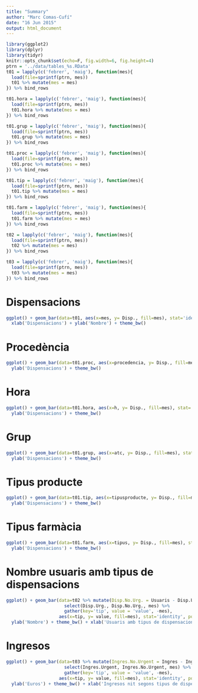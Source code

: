 ```yaml
---
title: "Summary"
author: "Marc Comas-Cufí"
date: "16 Jun 2015"
output: html_document
---
```


```r
library(ggplot2)
library(dplyr)
library(tidyr)
knitr::opts_chunk$set(echo=F, fig.width=6, fig.height=4)
ptrn = '../data/tables_%s.RData'
t01 = lapply(c('febrer', 'maig'), function(mes){
  load(file=sprintf(ptrn, mes))
  t01 %>% mutate(mes = mes)
}) %>% bind_rows

t01.hora = lapply(c('febrer', 'maig'), function(mes){
  load(file=sprintf(ptrn, mes))
  t01.hora %>% mutate(mes = mes)
}) %>% bind_rows

t01.grup = lapply(c('febrer', 'maig'), function(mes){
  load(file=sprintf(ptrn, mes))
  t01.grup %>% mutate(mes = mes)
}) %>% bind_rows

t01.proc = lapply(c('febrer', 'maig'), function(mes){
  load(file=sprintf(ptrn, mes))
  t01.proc %>% mutate(mes = mes)
}) %>% bind_rows

t01.tip = lapply(c('febrer', 'maig'), function(mes){
  load(file=sprintf(ptrn, mes))
  t01.tip %>% mutate(mes = mes)
}) %>% bind_rows

t01.farm = lapply(c('febrer', 'maig'), function(mes){
  load(file=sprintf(ptrn, mes))
  t01.farm %>% mutate(mes = mes)
}) %>% bind_rows

t02 = lapply(c('febrer', 'maig'), function(mes){
  load(file=sprintf(ptrn, mes))
  t02 %>% mutate(mes = mes)
}) %>% bind_rows

t03 = lapply(c('febrer', 'maig'), function(mes){
  load(file=sprintf(ptrn, mes))
  t03 %>% mutate(mes = mes)
}) %>% bind_rows
```

# Dispensacions

```r
ggplot() + geom_bar(data=t01, aes(x=mes, y= Disp., fill=mes), stat='identity', position = 'dodge') +
  xlab('Dispensacions') + ylab('Nombre') + theme_bw()
```

# Procedència

```r
ggplot() + geom_bar(data=t01.proc, aes(x=procedencia, y= Disp., fill=mes), stat='identity', position = 'dodge') +
  ylab('Dispensacions') + theme_bw()
```

# Hora

```r
ggplot() + geom_bar(data=t01.hora, aes(x=h, y= Disp., fill=mes), stat='identity', position = 'dodge') +
  ylab('Dispensacions') + theme_bw()
```

# Grup 

```r
ggplot() + geom_bar(data=t01.grup, aes(x=atc, y= Disp., fill=mes), stat='identity', position = 'dodge') +
  ylab('Dispensacions') + theme_bw()
```

# Tipus producte

```r
ggplot() + geom_bar(data=t01.tip, aes(x=tipusproducte, y= Disp., fill=mes), stat='identity', position = 'dodge') +
  ylab('Dispensacions') + theme_bw()
```

# Tipus farmàcia

```r
ggplot() + geom_bar(data=t01.farm, aes(x=tipus, y= Disp., fill=mes), stat='identity', position = 'dodge') +
  ylab('Dispensacions') + theme_bw()
```

# Nombre usuaris amb tipus de dispensacions

```r
ggplot() + geom_bar(data=t02 %>% mutate(Disp.No.Urg. = Usuaris - Disp.Urg.) %>% 
                      select(Disp.Urg., Disp.No.Urg., mes) %>% 
                      gather(key='tip', value = 'value', -mes), 
                    aes(x=tip, y= value, fill=mes), stat='identity', position = 'dodge') +
  ylab('Nombre') + theme_bw() + xlab('Usuaris amb tipus de dispensacions')
```

# Ingresos

```r
ggplot() + geom_bar(data=t03 %>% mutate(Ingres.No.Urgent = Ingres - Ingres.Urgent) %>% 
                      select(Ingres.Urgent, Ingres.No.Urgent, mes) %>% 
                      gather(key='tip', value = 'value', -mes), 
                    aes(x=tip, y= value, fill=mes), stat='identity', position = 'dodge') +
  ylab('Euros') + theme_bw() + xlab('Ingresos nit segons tipus de dispensacions')
```